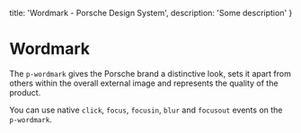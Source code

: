 
  title: 'Wordmark - Porsche Design System',
  description: 'Some description'
}

# Wordmark <ComponentStatus tagName="p-wordmark"></ComponentStatus>

The `p-wordmark` gives the Porsche brand a distinctive look, sets it apart from others within the overall external image
and represents the quality of the product.

You can use native `click`, `focus`, `focusin`, `blur` and `focusout` events on the `p-wordmark`.

<Configurator tagName="p-wordmark" story={wordmarkStory} />
